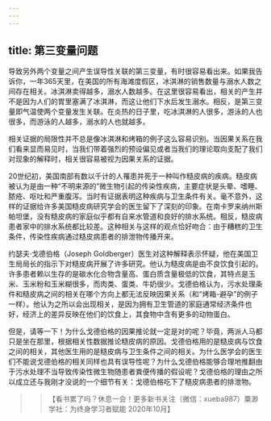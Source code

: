 ```yaml
---
---
---
```

title: 第三变量问题
---




导致另外两个变量之间产生误导性关联的第三变量，有时很容易看出来。如果我告诉你，一年365天里，在美国的所有海滩度假区，冰淇淋的销售数量与溺水人数之间存在相关。冰淇淋卖得越多，溺水人数越多。在这里很容易看出，相关的产生并不是因为人们的胃里塞满了冰淇淋，而这让他们下水后发生溺水。相反，是第三变量即气温使两个变量发生关联。在炎热的日子里，吃冰淇淋的人很多，游泳的人也很多，而游泳的人越多，溺水的人也就越多。

相关证据的局限性并不总是像冰淇淋和烤箱的例子这么容易识别。当因果关系在我们看来显而易见时，当我们带着强烈的预设偏见或者当我们的理论取向支配了我们对现象的解释时，相关很容易被视为因果关系的证据。

20世纪初，美国南部有数以千计的人罹患并死于一种叫作糙皮病的疾病。糙皮病被认为是由一种“不明来源的”微生物引起的传染性疾病，主要症状是头晕、嗜睡、脓疮、呕吐和严重腹泻。当时有证据表明这种疾病与卫生条件有关。毫不意外，这样的证据给许多美国糙皮病研究学会的医生留下了深刻的印象。在南卡罗来纳州斯帕坦堡，没有糙皮病的家庭似乎都有自来水管道和良好的排水系统。相反，糙皮病患者家中的排水系统都比较差。这种相关与这样的观点恰好吻合：由于糟糕的卫生条件，传染性疾病通过糙皮病患者的排泄物传播开来。

约瑟夫·戈德伯格（Joseph Goldberger）医生对这种解释表示怀疑，他在美国卫生局局长的指示下对糙皮病开展了许多研究。他认为糙皮病是由不良饮食引起的。许多患者赖以生存的是碳水化合物含量高、蛋白质含量极低的饮食，其特点是玉米、玉米粉和玉米糊很多，而肉类、蛋类、牛奶很少。戈德伯格认为，污水处理条件和糙皮病之间的相关在哪个方向上都无法反映因果关系（和“烤箱-避孕”的例子一样）。他认为之所以会出现相关，是因为拥有卫生管道的家庭通常经济条件也好，经济上的差异反映在他们的饮食上，其食物中含有更多的动物蛋白。

但是，请等一下！为什么戈德伯格的因果推论就一定是对的呢？毕竟，两派人马都只是坐在那里，根据相关性数据推论糙皮病的原因。戈德伯格用的是糙皮病与饮食之间的相关，其他医生用的是糙皮病与卫生条件之间的相关。为什么医学会的医生们不能说戈德伯格的相关同样也具有误导性呢？为什么戈德伯格能够合理地推翻由于污水处理不当导致传染性微生物随患者粪便传播的假设呢？戈德伯格的理由之所以成立还与我刚才没说的一个细节有关：戈德伯格吃下了糙皮病患者的排泄物。

>>【看书累了吗？休息一会！更多新书关注（微信：xueba987）粟渺学社：为终身学习者赋能 2020年10月】